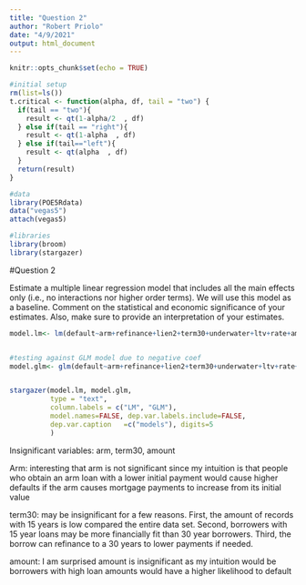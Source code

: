 ```yaml
---
title: "Question 2"
author: "Robert Priolo"
date: "4/9/2021"
output: html_document
---
```


```r
knitr::opts_chunk$set(echo = TRUE)
```

```r
#initial setup
rm(list=ls())
t.critical <- function(alpha, df, tail = "two") {
  if(tail == "two"){
    result <- qt(1-alpha/2  , df)
  } else if(tail == "right"){
    result <- qt(1-alpha  , df)
  } else if(tail=="left"){
    result <- qt(alpha  , df)
  }
  return(result)
}

#data
library(POE5Rdata)
data("vegas5")
attach(vegas5)

#libraries
library(broom)
library(stargazer)

```



#Question 2

Estimate a multiple linear regression model that includes all the main effects only (i.e., no
interactions nor higher order terms). We will use this model as a baseline. Comment on
the statistical and economic significance of your estimates. Also, make sure to provide an
interpretation of your estimates.

```r

model.lm<- lm(default~arm+refinance+lien2+term30+underwater+ltv+rate+amount+fico)


#testing against GLM model due to negative coef
model.glm<- glm(default~arm+refinance+lien2+term30+underwater+ltv+rate+amount+fico, family = "binomial")


stargazer(model.lm, model.glm,
          type = "text", 
          column.labels = c("LM", "GLM"),
          model.names=FALSE, dep.var.labels.include=FALSE,
          dep.var.caption	=c("models"), digits=5
          )

```
Insignificant variables: arm, term30, amount

Arm: interesting that arm is not significant since my intuition is that people
who obtain an arm loan with a lower initial payment would cause higher defaults
if the arm causes mortgage payments to increase from its initial value

term30: may be insignificant for a few reasons. First, the amount of records
with 15 years is low compared the entire data set. Second, borrowers with 15 year
loans may be more financially fit than 30 year borrowers. Third, the borrow can
refinance to a 30 years to lower payments if needed.

amount: I am surprised amount is insignificant as my intuition would be borrowers
with high loan amounts would have a higher likelihood to default